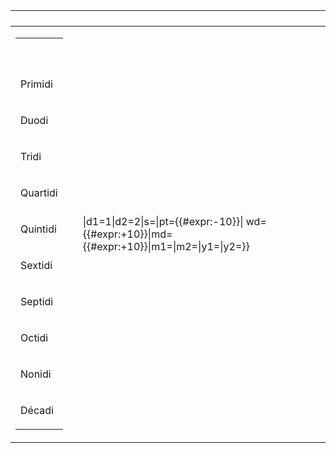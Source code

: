 {| class="wikitable"  style="margin:0 auto; text-align:center;"
|-style="height:55px; font-size:250%;"
! {{{y|1}}}
! style="font-size:120%;" colspan="3" |{{Republican Calendar/monthnames|m={{{m|1}}}}}
! {{Roman|{{{y|1}}}}}
|-
|
{| style="border-collapse:collapse; font-size:220%;"
| style="font-size:80%;" |&nbsp;
|-style="height:47px;"
| Primidi
|-style="height:47px;" 
| Duodi
|-style="height:47px;"
| Tridi
|-style="height:47px;"
| Quartidi
|-style="height:47px;"
| Quintidi
|-style="height:47px;"
| Sextidi
|-style="height:47px;"
| Septidi
|-style="height:47px;"
| Octidi
|-style="height:47px;"
| Nonidi
|-style="height:47px;"
| Décadi
|}
| {{Republican Calendar/decade|dc=        {{{dc|1}}}    |d1= |d2=1|s={{{s|30}}}|pt=        {{{pt|0}}}|
wd=        {{{wd|6}}}     |md=        {{{md|21}}}     |m1={{{m1|sep}}}|m2={{{m2|okt}}}|y1={{{y1|1792}}}|y2={{{y2|1792}}}}}
| {{Republican Calendar/decade|dc={{#expr:{{{dc|1}}}+1}}|d1=1|d2=2|s={{{s|30}}}|pt={{#expr:{{{pt|0}}}-10}}|
wd={{#expr:{{{wd|6}}}+10}}|md={{#expr:{{{md|21}}}+10}}|m1={{{m1|sep}}}|m2={{{m2|okt}}}|y1={{{y1|1792}}}|y2={{{y2|1792}}}}}
| {{Republican Calendar/decade|dc={{#expr:{{{dc|1}}}+2}}|d1=2|d2=3|s={{{s|30}}}|pt={{#expr:{{{pt|0}}}-20}}|
wd={{#expr:{{{wd|6}}}+20}}|md={{#expr:{{{md|21}}}+20}}|m1={{{m1|sep}}}|m2={{{m2|okt}}}|y1={{{y1|1792}}}|y2={{{y2|1792}}}}}
|
{| style="border-collapse:collapse; height:499px;"
| 10 h
|-
| style="font-size:220%;" |'''{{{tD|1:23:45}}}'''
|- style="font-size:1%;"
|{{#switch:{{{m|1}}}|
1=[[Image:Vendemiaire.jpg|180px|center|霞月]]|
2=[[Image:Brumaire.jpg|180px|center|雾月]]|
3=[[Image:Frimaire.jpg|180px|center|霜月]]|
4=[[Image:Nivose.jpg|180px|center|雪月]]|
5=[[Image:Pluviose.jpg|180px|center|雨月]]|
6=[[Image:Ventose.jpg|180px|center|风月]]|
7=[[Image:Germinal.jpg|180px|center|芽月]]|
8=[[Image:Floreal2.jpg|180px|center|花月]]|
9=[[Image:Prairial.jpg|180px|center|牧月]]|
10=[[Image:Messidor.jpg|180px|center|获月]]|
11=[[Image:Thermidor.jpg|180px|center|热月]]|
12=[[Image:Fructidor.jpg|180px|center|菓月]]}}
|-
|-
| style="font-size:220%;" |'''{{{t|01:23:45}}}'''
|-
| 24 h
|}
|}<noinclude>{{doc|content=

[[Category:法國共和曆模板|{{PAGENAME}}]]
}}</noinclude>